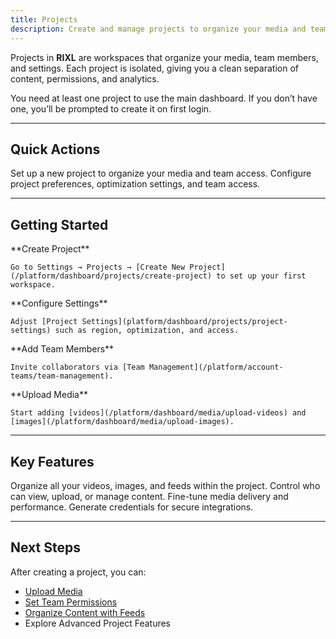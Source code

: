 ```yaml
---
title: Projects
description: Create and manage projects to organize your media and team access.
---
```



Projects in **RIXL** are workspaces that organize your media, team members, and settings. Each project is isolated, giving you a clean separation of content, permissions, and analytics.

<Callout type="info">
You need at least one project to use the main dashboard. If you don’t have one, you’ll be prompted to create it on first login.
</Callout>

---

## Quick Actions

<Columns cols={2}>
  <Card
    title="Create Project"
    href="/platform/dashboard/projects/create-project"
    icon="folder-plus"
  >
    Set up a new project to organize your media and team access.
  </Card>
  <Card
    title="Project Settings"
    href="/platform/dashboard/projects/project-settings"
    icon="settings"
  >
    Configure project preferences, optimization settings, and team access.
  </Card>
</Columns>

---

## Getting Started

<Steps>
  <Step>
    **Create Project**
    
    Go to Settings → Projects → [Create New Project](/platform/dashboard/projects/create-project) to set up your first workspace.
  </Step>
  <Step>
    **Configure Settings**
    
    Adjust [Project Settings](platform/dashboard/projects/project-settings) such as region, optimization, and access.
  </Step>
  <Step>
    **Add Team Members**
    
    Invite collaborators via [Team Management](/platform/account-teams/team-management).
  </Step>
  <Step>
    **Upload Media**
    
    Start adding [videos](/platform/dashboard/media/upload-videos) and [images](/platform/dashboard/media/upload-images).
  </Step>
</Steps>

---

## Key Features

<Columns cols={4}>
  <Card 
    title="Media Storage" 
    icon="archive"
  >
    Organize all your videos, images, and feeds within the project.
  </Card>
  <Card 
    title="Team Access" 
    icon="users"
  >
    Control who can view, upload, or manage content.
  </Card>
  <Card 
    title="Processing Settings" 
    icon="settings"
  >
    Fine-tune media delivery and performance.
  </Card>
  <Card 
    title="API Keys" 
    icon="key"
  >
    Generate credentials for secure integrations.
  </Card>
</Columns>

---

## Next Steps

After creating a project, you can:

- [Upload Media](/platform/dashboard/media/overview)
- [Set Team Permissions](/platform/account-teams/team-management)
- [Organize Content with Feeds](/platform/dashboard/feeds/overview)
- Explore Advanced Project Features
